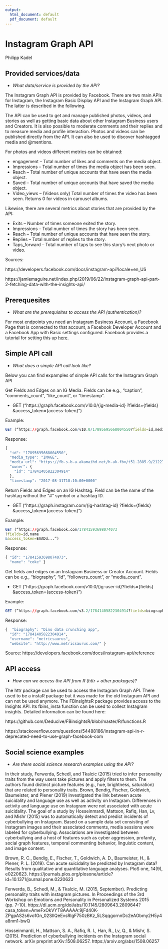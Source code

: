 ```yaml
---
output:
  html_document: default
  pdf_document: default
---
```


# Instagram Graph API
Philipp Kadel


## Provided services/data

* *What data/service is provided by the API?*

The Instagram Graph API is provided by Facebook. There are two main APIs for Instagram, the Instagram Basic Display API and the Instagram Graph API. The latter is described in the following.

The API can be used to get and manage published photos, videos, and stories as well as getting basic data about other Instagram Business users and Creators. It is also possible to moderate comments and their replies and to measure media and profile interaction. Photos and videos can be published directly from the API. It can also be used to discover hashtagged media and @mentions.

For photos and videos different metrics can be obtained:

* engagement	– Total number of likes and comments on the media object.
* Impressions – Total number of times the media object has been seen.
* Reach – Total number of unique accounts that have seen the media object.
* Saved – Total number of unique accounts that have saved the media object.
* Video_views – (Videos only) Total number of times the video has been seen. Returns 0 for videos in carousel albums.

Likewise, there are several metrics about stories that are provided by the API:

* Exits – Number of times someone exited the story.
* Impressions – Total number of times the story has been seen.
* Reach – Total number of unique accounts that have seen the story.
* Replies	 – Total number of replies to the story.
* Taps_forward – Total number of taps to see this story’s next photo or video.

Sources:

https://developers.facebook.com/docs/instagram-api?locale=en_US

https://jamiemaguire.net/index.php/2019/06/22/instagram-graph-api-part-2-fetching-data-with-the-insights-api/

## Prerequesites
* *What are the prerequisites to access the API (authentication)? *

For most endpoints you need an Instagram Business Account, a Facebook Page that is connected to that account, a Facebook Developer Account and a Facebook App with Basic settings configured. Facebook provides a tutorial for setting this up [here](https://developers.facebook.com/docs/instagram-api/getting-started).


## Simple API call
* *What does a simple API call look like?*

Below you can find expamples of simple API calls for the Instagram Graph API

Get Fields and Edges on an IG Media. Fields can be e.g., “caption”, “comments_count”, “like_count”, or “timestamp”.

* GET (“https://graph.facebook.com/v10.0/{ig-media-id} ?fields={fields} &access_token={access-token}”)

Example:

```r
GET (“https://graph.facebook.com/v10.0/17895695668004550?fields=id,media_type,media_url,owner,timestamp&access_token=IGQVJ...”)
```

Response:

```r
{
  "id": "17895695668004550",
  "media_type": "IMAGE",
  "media_url": "https://fb-s-b-a.akamaihd.net/h-ak-fbx/t51.2885-9/21227247_1640962412602631_3222510491855224832_n.jpg?_nc_log=1",
  "owner": {
    "id": "17841405822304914"
  },
  "timestamp": "2017-08-31T18:10:00+0000"
```


Return Fields and Edges on an IG Hashtag. Field can be the name of the hashtag without the “#” symbol or a hashtag ID. 

* GET (“https://graph.instagram.com/{ig-hashtag-id}
?fields={fields}
&access_token={access-token}”)

Example:

```r
GET (“https://graph.facebook.com/17841593698074073
?fields=id,name
&access_token=EAADd...”)
```

Response:

```r
{ "id": "17841593698074073",
  "name": "coke" }
```

Get fields and edges on an Instagram Business or Creator Account. Fields can be e.g., “biography”, “id”, “followers_count”, or “media_count”.

* GET (“https://graph.facebook.com/v10.0/{ig-user-id}?fields={fields} &access_token={access-token}”)

Example:

```r
GET (“https://graph.facebook.com/v3.2/17841405822304914?fields=biography%2Cid%2Cusername%2Cwebsite&access_token=EAACwX...”)
```

Response:

```r
{  "biography": "Dino data crunching app",
  "id": "17841405822304914",
  "username": "metricsaurus",
  "website": "http://www.metricsaurus.com/" }
```

Source: https://developers.facebook.com/docs/instagram-api/reference

## API access
* *How can we access the API from R (httr + other packages)?* 

The httr package can be used to access the Instagram Graph API. There used to be a instaR package but it was made for the old Instagram API and can not be used anymore. The FBinsightsR package provides access to the Insights API. Its fbins_insta function can be used to collect Instagram insights. Detailed information can be found here:

https://github.com/Deducive/FBinsightsR/blob/master/R/functions.R

https://stackoverflow.com/questions/54488186/instagram-api-in-r-deprecated-need-to-use-graph-facebook-com

## Social science examples
* *Are there social science research examples using the API?*

In their study, Ferwerda, Schedl, and Tkalcic (2015) tried to infer personality traits from the way users take pictures and apply filters to them. The authors found distinct picture features (e.g., hue, brightness, saturation) that are related to personality traits. Brown, Bendig, Fischer, Goldwich, Baumeister, and Plener (2019) investigated the link between acute suicidality and language use as well as activity on Instagram. Differences in activity and language use on Instagram were not associated with acute suicidality. The goal of a study by Hosseinmardi, Mattson, Rafiq, Han, Lv, and Mishr (2015) was to automatically detect and predict incidents of cyberbullying on Instagram. Based on a sample data set consisting of Instagram images and their associated comments, media sessions were labeled for cyberbullying. Associations are investigated between cyberbullying and a host of features such as cyber aggression, profanity, social graph features, temporal commenting behavior, linguistic content, and image content.

Brown, R. C., Bendig, E., Fischer, T., Goldwich, A. D., Baumeister, H., & Plener, P. L. (2019). Can acute suicidality be predicted by Instagram data? Results from qualitative and quantitative language analyses. PloS one, 14(9), e0220623.
https://journals.plos.org/plosone/article?id=10.1371/journal.pone.0220623

Ferwerda, B., Schedl, M., & Tkalcic, M. (2015, September). Predicting personality traits with instagram pictures. In Proceedings of the 3rd Workshop on Emotions and Personality in Personalized Systems 2015 (pp. 7-10).
https://dl.acm.org/doi/abs/10.1145/2809643.2809644?casa_token=AmeFxOkVYT8AAAAA:9jFd40K-ZPgpAS2s6vo1Gn_02SIlQeEvsRlgF750zBKz_5LSqqgornnDc2eAObmy2H5y4a8nm1-bwQ

Hosseinmardi, H., Mattson, S. A., Rafiq, R. I., Han, R., Lv, Q., & Mishr, S. (2015). Prediction of cyberbullying incidents on the Instagram social network. arXiv preprint arXiv:1508.06257.
https://arxiv.org/abs/1508.06257